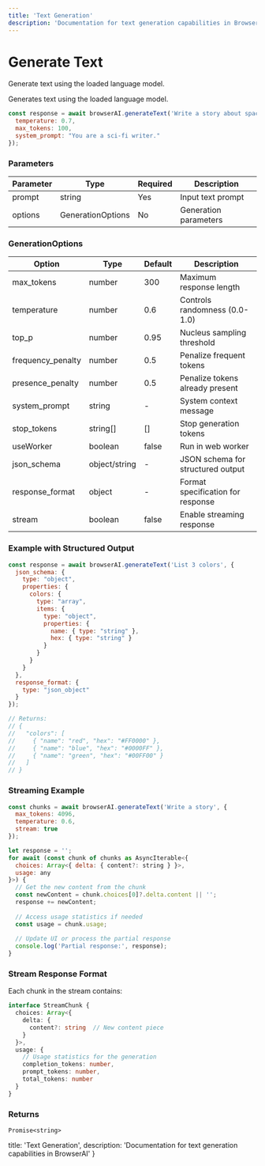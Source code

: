 ```yaml
---
title: 'Text Generation'
description: 'Documentation for text generation capabilities in BrowserAI'
---
```


# Generate Text

Generate text using the loaded language model.

Generates text using the loaded language model.

```javascript copy
const response = await browserAI.generateText('Write a story about space', {
  temperature: 0.7,
  max_tokens: 100,
  system_prompt: "You are a sci-fi writer."
});
```

### Parameters

| Parameter | Type | Required | Description |
|-----------|------|----------|-------------|
| prompt | string | Yes | Input text prompt |
| options | GenerationOptions | No | Generation parameters |

### GenerationOptions

| Option | Type | Default | Description |
|--------|------|---------|-------------|
| max_tokens | number | 300 | Maximum response length |
| temperature | number | 0.6 | Controls randomness (0.0-1.0) |
| top_p | number | 0.95 | Nucleus sampling threshold |
| frequency_penalty | number | 0.5 | Penalize frequent tokens |
| presence_penalty | number | 0.5 | Penalize tokens already present |
| system_prompt | string | - | System context message |
| stop_tokens | string[] | [] | Stop generation tokens |
| useWorker | boolean | false | Run in web worker |
| json_schema | object/string | - | JSON schema for structured output |
| response_format | object | - | Format specification for response |
| stream | boolean | false | Enable streaming response |

### Example with Structured Output

```javascript copy
const response = await browserAI.generateText('List 3 colors', {
  json_schema: {
    type: "object",
    properties: {
      colors: {
        type: "array",
        items: {
          type: "object",
          properties: {
            name: { type: "string" },
            hex: { type: "string" }
          }
        }
      }
    }
  },
  response_format: {
    type: "json_object"
  }
});

// Returns:
// {
//   "colors": [
//     { "name": "red", "hex": "#FF0000" },
//     { "name": "blue", "hex": "#0000FF" },
//     { "name": "green", "hex": "#00FF00" }
//   ]
// }
```

### Streaming Example

```javascript copy
const chunks = await browserAI.generateText('Write a story', {
  max_tokens: 4096,
  temperature: 0.6,
  stream: true
});

let response = '';
for await (const chunk of chunks as AsyncIterable<{
  choices: Array<{ delta: { content?: string } }>,
  usage: any
}>) {
  // Get the new content from the chunk
  const newContent = chunk.choices[0]?.delta.content || '';
  response += newContent;
  
  // Access usage statistics if needed
  const usage = chunk.usage;
  
  // Update UI or process the partial response
  console.log('Partial response:', response);
}
```

### Stream Response Format

Each chunk in the stream contains:

```typescript
interface StreamChunk {
  choices: Array<{
    delta: {
      content?: string  // New content piece
    }
  }>,
  usage: {
    // Usage statistics for the generation
    completion_tokens: number,
    prompt_tokens: number,
    total_tokens: number
  }
}
```

### Returns
`Promise<string>`

  title: 'Text Generation',
  description: 'Documentation for text generation capabilities in BrowserAI'
}